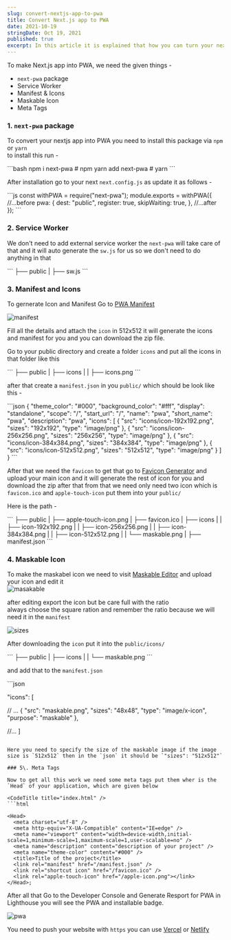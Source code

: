 ```yaml
---
slug: convert-nextjs-app-to-pwa
title: Convert Next.js app to PWA
date: 2021-10-19
stringDate: Oct 19, 2021
published: true
excerpt: In this article it is explained that how you can turn your next.js web app to Progressive Web App.
---
```


To make Next.js app into PWA, we need the given things -

- `next-pwa` package
- Service Worker
- Manifest & Icons
- Maskable Icon
- Meta Tags

### 1\. `next-pwa` package

To convert your nextjs app into PWA you need to install this package via `npm` or `yarn`  
to install this run -

<CodeTitle title="bash" />
```bash npm i next-pwa # npm yarn add next-pwa # yarn ```

After installation go to your next `next.config.js` as update it as follows -

<CodeTitle title="next.config.js" />
```js
const withPWA = require("next-pwa");
module.exports = withPWA({
  //...before
  pwa: {
    dest: "public",
    register: true,
    skipWaiting: true,
  },
  //...after
});
```

### 2\. Service Worker

We don't need to add external service worker the `next-pwa` will take care of that and it will auto generate the `sw.js` for us so we don't need to do anything in that

<CodeTitle title="directory" />
``` ├── public | ├── sw.js ```

### 3\. Manifest and Icons

To gernerate Icon and Manifest Go to [PWA Manifest](https://www.simicart.com/manifest-generator.html/)

![manifest](https://i.imgur.com/ILwfs0f.png)

Fill all the details and attach the `icon` in 512x512 it will generate the icons and manifest for you and you can download the zip file.

Go to your public directory and create a folder `icons` and put all the icons in that folder like this

<CodeTitle title="directory" />
``` ├── public | ├── icons | | ├── icons.png ```

after that create a `manifest.json` in you `public/` which should be look like this -

<CodeTitle title="manifest.json" />
```json
{
  "theme_color": "#000",
  "background_color": "#fff",
  "display": "standalone",
  "scope": "/",
  "start_url": "/",
  "name": "pwa",
  "short_name": "pwa",
  "description": "pwa",
  "icons": [
    {
      "src": "icons/icon-192x192.png",
      "sizes": "192x192",
      "type": "image/png"
    },
    {
      "src": "icons/icon-256x256.png",
      "sizes": "256x256",
      "type": "image/png"
    },
    {
      "src": "icons/icon-384x384.png",
      "sizes": "384x384",
      "type": "image/png"
    },
    {
      "src": "icons/icon-512x512.png",
      "sizes": "512x512",
      "type": "image/png"
    }
  ]
}
```

After that we need the `favicon` to get that go to [Favicon Generator](https://favicon.io/favicon-converter/) and upload your main icon and it will generate the rest of icon for you and download the zip after that from that we need only need two icon which is `favicon.ico` and `apple-touch-icon` put them into your `public/`

Here is the path -

<CodeTitle title="directory" />
``` ├── public | ├── apple-touch-icon.png | ├── favicon.ico | ├── icons | | ├── icon-192x192.png
| | ├── icon-256x256.png | | ├── icon-384x384.png | | ├── icon-512x512.png | | └──
maskable.png | ├── manifest.json ```

### 4\. Maskable Icon

To make the maskabel icon we need to visit [Maskable Editor](https://maskable.app/editor) and upload your icon and edit it  
![masakable](https://i.imgur.com/WBk9a7y.png)

after editing export the icon but be care full with the ratio  
always choose the square ration and remember the ratio because we will need it in the `manifest`

![sizes](https://i.imgur.com/iAIctjQ.png)

After downloading the `icon` put it into the `public/icons/`

<CodeTitle title="directory" />
``` ├── public | ├── icons | | └── maskable.png ```

and add that to the `manifest.json`

<CodeTitle title="manifest.json" />
```json

"icons": [

// ...
{
"src": "maskable.png",
"sizes": "48x48",
"type": "image/x-icon",
"purpose": "maskable"
},

//...
]

````

Here you need to specify the size of the maskable image if the image size is `512x512` then in the `json` it should be `"sizes": "512x512"`

### 5\. Meta Tags

Now to get all this work we need some meta tags put them wher is the `Head` of your application, which are given below

<CodeTitle title="index.html" />
```html

<Head>
  <meta charset="utf-8" />
  <meta http-equiv="X-UA-Compatible" content="IE=edge" />
  <meta name="viewport" content="width=device-width,initial-scale=1,minimum-scale=1,maximum-scale=1,user-scalable=no" />
  <meta name="description" content="description of your project" />
  <meta name="theme-color" content="#000" />
  <title>Title of the project</title>
  <link rel="manifest" href="/manifest.json" />
  <link rel="shortcut icon" href="/favicon.ico" />
  <link rel="apple-touch-icon" href="/apple-icon.png"></link>
</Head>;

````

After all that Go to the Developer Console and Generate Resport for PWA in Lighthouse you will see the PWA and installable badge.

![pwa](https://i.imgur.com/Txni6L6.png)

You need to push your website with `https` you can use [Vercel](https://vercel.com/) or [Netlify](https://www.netlify.com/)
